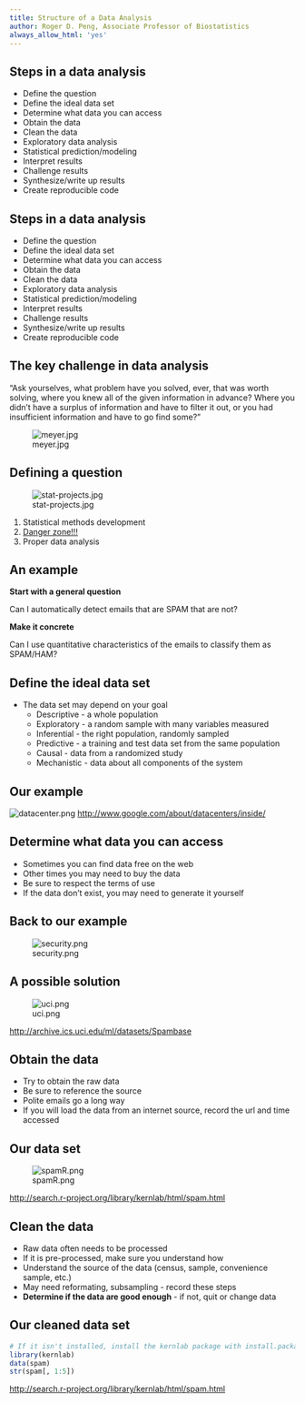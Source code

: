 ```yaml
---
title: Structure of a Data Analysis
author: Roger D. Peng, Associate Professor of Biostatistics
always_allow_html: 'yes'
---
```




## Steps in a data analysis

* Define the question
* Define the ideal data set
* Determine what data you can access
* Obtain the data
* Clean the data
* Exploratory data analysis
* Statistical prediction/modeling
* Interpret results
* Challenge results
* Synthesize/write up results
* Create reproducible code


## Steps in a data analysis

* <redtext>Define the question</redtext>
* <redtext>Define the ideal data set</redtext>
* <redtext>Determine what data you can access</redtext>
* <redtext>Obtain the data</redtext>
* <redtext>Clean the data </redtext>
* Exploratory data analysis
* Statistical prediction/modeling
* Interpret results
* Challenge results
* Synthesize/write up results
* Create reproducible code



## The key challenge in data analysis

"Ask yourselves, what problem have you solved, ever, that was worth solving, where you knew all of the given information in advance? Where you didn’t have a surplus of information and have to filter it out, or you had insufficient information and have to go find some?"

![meyer.jpg](../../assets/img/meyer.jpg)




## Defining a question

![stat-projects.jpg](../../assets/img/stat-projects.jpg)

1. Statistical methods development
2. [Danger zone!!!](http://www.drewconway.com/zia/?p=2378)
3. Proper data analysis 



## An example

__Start with a general question__

Can I automatically detect emails that are SPAM that are not?

__Make it concrete__

Can I use quantitative characteristics of the emails to classify them as SPAM/HAM?


## Define the ideal data set

* The data set may depend on your goal
  * Descriptive - a whole population
  * Exploratory - a random sample with many variables measured
  * Inferential - the right population, randomly sampled
  * Predictive - a training and test data set from the same population
  * Causal - data from a randomized study
  * Mechanistic - data about all components of the system
  


## Our example

![datacenter.png](../../assets/img/datacenter.png)
[http://www.google.com/about/datacenters/inside/](http://www.google.com/about/datacenters/inside/)



## Determine what data you can access

* Sometimes you can find data free on the web
* Other times you may need to buy the data
* Be sure to respect the terms of use
* If the data don't exist, you may need to generate it yourself



## Back to our example

![security.png](../../assets/img/security.png)



## A possible solution


![uci.png](../../assets/img/uci.png)

[http://archive.ics.uci.edu/ml/datasets/Spambase](http://archive.ics.uci.edu/ml/datasets/Spambase)



## Obtain the data

* Try to obtain the raw data
* Be sure to reference the source
* Polite emails go a long way
* If you will load the data from an internet source, record the url and time accessed


## Our data set

![spamR.png](../../assets/img/spamR.png)

[http://search.r-project.org/library/kernlab/html/spam.html](http://search.r-project.org/library/kernlab/html/spam.html)




## Clean the data

* Raw data often needs to be processed
* If it is pre-processed, make sure you understand how
* Understand the source of the data (census, sample, convenience sample, etc.)
* May need reformating, subsampling - record these steps
* __Determine if the data are good enough__ - if not, quit or change data


## Our cleaned data set

```r
# If it isn't installed, install the kernlab package with install.packages()
library(kernlab)
data(spam)
str(spam[, 1:5])
```

[http://search.r-project.org/library/kernlab/html/spam.html](http://search.r-project.org/library/kernlab/html/spam.html)


